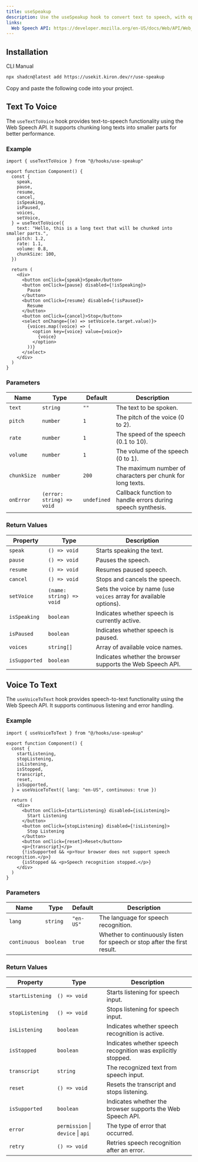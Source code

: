 ```yaml
---
title: useSpeakup
description: Use the useSpeakup hook to convert text to speech, with options to control pitch, rate, volume, and voice selection.
links:
  Web Speech API: https://developer.mozilla.org/en-US/docs/Web/API/Web_Speech_API
---
```


<ComponentPreview name="use-speakup-demo" />

## Installation

<Tabs defaultValue="cli">

<TabsList>
  <TabsTrigger value="cli">CLI</TabsTrigger>
  <TabsTrigger value="manual">Manual</TabsTrigger>
</TabsList>

<TabsContent value="cli">

```bash
npx shadcn@latest add https://usekit.kiron.dev/r/use-speakup
```

</TabsContent>

<TabsContent value="manual">

<Steps>

<Step>Copy and paste the following code into your project.</Step>

<ComponentSource name="use-speakup" />

</Steps>

</TabsContent>

</Tabs>

## Text To Voice

The `useTextToVoice` hook provides text-to-speech functionality using the Web Speech API. It supports chunking long texts into smaller parts for better performance.

### Example

```tsx {1, 4-19}
import { useTextToVoice } from "@/hooks/use-speakup"

export function Component() {
  const {
    speak,
    pause,
    resume,
    cancel,
    isSpeaking,
    isPaused,
    voices,
    setVoice,
  } = useTextToVoice({
    text: "Hello, this is a long text that will be chunked into smaller parts.",
    pitch: 1.2,
    rate: 1.1,
    volume: 0.8,
    chunkSize: 100,
  })

  return (
    <div>
      <button onClick={speak}>Speak</button>
      <button onClick={pause} disabled={!isSpeaking}>
        Pause
      </button>
      <button onClick={resume} disabled={!isPaused}>
        Resume
      </button>
      <button onClick={cancel}>Stop</button>
      <select onChange={(e) => setVoice(e.target.value)}>
        {voices.map((voice) => (
          <option key={voice} value={voice}>
            {voice}
          </option>
        ))}
      </select>
    </div>
  )
}
```

### Parameters

| Name        | Type                      | Default     | Description                                                 |
| ----------- | ------------------------- | ----------- | ----------------------------------------------------------- |
| `text`      | `string`                  | `""`        | The text to be spoken.                                      |
| `pitch`     | `number`                  | `1`         | The pitch of the voice (0 to 2).                            |
| `rate`      | `number`                  | `1`         | The speed of the speech (0.1 to 10).                        |
| `volume`    | `number`                  | `1`         | The volume of the speech (0 to 1).                          |
| `chunkSize` | `number`                  | `200`       | The maximum number of characters per chunk for long texts.  |
| `onError`   | `(error: string) => void` | `undefined` | Callback function to handle errors during speech synthesis. |

### Return Values

| Property      | Type                     | Description                                                        |
| ------------- | ------------------------ | ------------------------------------------------------------------ |
| `speak`       | `() => void`             | Starts speaking the text.                                          |
| `pause`       | `() => void`             | Pauses the speech.                                                 |
| `resume`      | `() => void`             | Resumes paused speech.                                             |
| `cancel`      | `() => void`             | Stops and cancels the speech.                                      |
| `setVoice`    | `(name: string) => void` | Sets the voice by name (use `voices` array for available options). |
| `isSpeaking`  | `boolean`                | Indicates whether speech is currently active.                      |
| `isPaused`    | `boolean`                | Indicates whether speech is paused.                                |
| `voices`      | `string[]`               | Array of available voice names.                                    |
| `isSupported` | `boolean`                | Indicates whether the browser supports the Web Speech API.         |

## Voice To Text

The `useVoiceToText` hook provides speech-to-text functionality using the Web Speech API. It supports continuous listening and error handling.

### Example

```tsx {1, 4-12}
import { useVoiceToText } from "@/hooks/use-speakup"

export function Component() {
  const {
    startListening,
    stopListening,
    isListening,
    isStopped,
    transcript,
    reset,
    isSupported,
  } = useVoiceToText({ lang: "en-US", continuous: true })

  return (
    <div>
      <button onClick={startListening} disabled={isListening}>
        Start Listening
      </button>
      <button onClick={stopListening} disabled={!isListening}>
        Stop Listening
      </button>
      <button onClick={reset}>Reset</button>
      <p>{transcript}</p>
      {!isSupported && <p>Your browser does not support speech recognition.</p>}
      {isStopped && <p>Speech recognition stopped.</p>}
    </div>
  )
}
```

### Parameters

| Name         | Type      | Default   | Description                                                               |
| ------------ | --------- | --------- | ------------------------------------------------------------------------- |
| `lang`       | `string`  | `"en-US"` | The language for speech recognition.                                      |
| `continuous` | `boolean` | `true`    | Whether to continuously listen for speech or stop after the first result. |

### Return Values

| Property         | Type                              | Description                                                  |
| ---------------- | --------------------------------- | ------------------------------------------------------------ |
| `startListening` | `() => void`                      | Starts listening for speech input.                           |
| `stopListening`  | `() => void`                      | Stops listening for speech input.                            |
| `isListening`    | `boolean`                         | Indicates whether speech recognition is active.              |
| `isStopped`      | `boolean`                         | Indicates whether speech recognition was explicitly stopped. |
| `transcript`     | `string`                          | The recognized text from speech input.                       |
| `reset`          | `() => void`                      | Resets the transcript and stops listening.                   |
| `isSupported`    | `boolean`                         | Indicates whether the browser supports the Web Speech API.   |
| `error`          | `permission` \| `device` \| `api` | The type of error that occurred.                             |
| `retry`          | `() => void`                      | Retries speech recognition after an error.                   |
